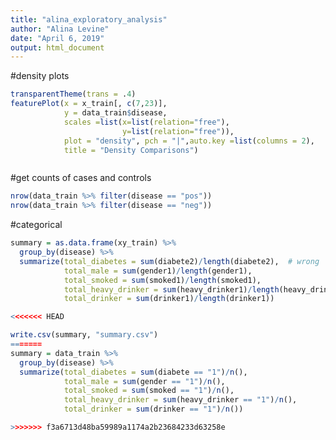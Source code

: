 ```yaml
---
title: "alina_exploratory_analysis"
author: "Alina Levine"
date: "April 6, 2019"
output: html_document
---
```



#density plots

```r


transparentTheme(trans = .4)
featurePlot(x = x_train[, c(7,23)],
            y = data_train$disease,
            scales =list(x=list(relation="free"),
                         y=list(relation="free")),
            plot = "density", pch = "|",auto.key =list(columns = 2),
            title = "Density Comparisons")



```

#get counts of cases and controls

```r

nrow(data_train %>% filter(disease == "pos"))
nrow(data_train %>% filter(disease == "neg"))


```

#categorical

```r

summary = as.data.frame(xy_train) %>%
  group_by(disease) %>%
  summarize(total_diabetes = sum(diabete2)/length(diabete2),  # wrong 
            total_male = sum(gender1)/length(gender1),
            total_smoked = sum(smoked1)/length(smoked1),
            total_heavy_drinker = sum(heavy_drinker1)/length(heavy_drinker1),
            total_drinker = sum(drinker1)/length(drinker1))

<<<<<<< HEAD

write.csv(summary, "summary.csv")
=======
summary = data_train %>%
  group_by(disease) %>%
  summarize(total_diabetes = sum(diabete == "1")/n(),
            total_male = sum(gender == "1")/n(),
            total_smoked = sum(smoked == "1")/n(),
            total_heavy_drinker = sum(heavy_drinker == "1")/n(),
            total_drinker = sum(drinker == "1")/n())

>>>>>>> f3a6713d48ba59989a1174a2b23684233d63258e
```

